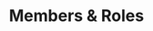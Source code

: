 ---
title: "Members & Roles"
description: "Manage your team and permissions."
icon: "users-gear"
---